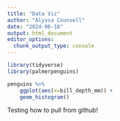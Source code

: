 ```yaml
---
title: "Data Viz"
author: "Alyssa Counsell"
date: "2024-06-18"
output: html_document
editor_options: 
  chunk_output_type: console
---
```


```r
library(tidyverse)
library(palmerpenguins)

penguins %>%
    ggplot(aes(x=bill_depth_mm)) +
    geom_histogram()
```

Testing how to pull from github!
